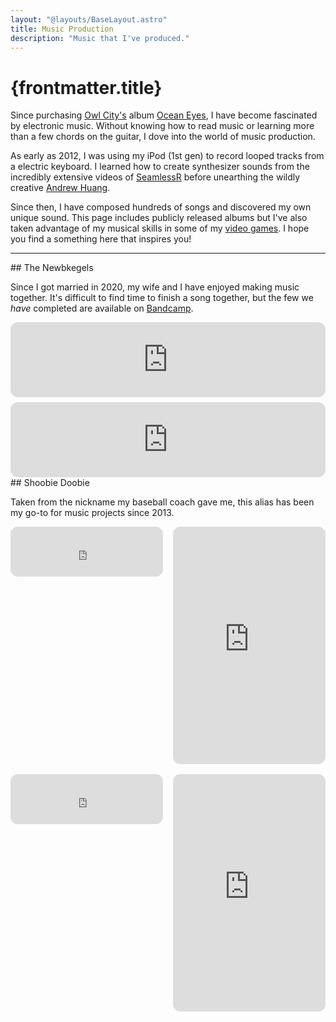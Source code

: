 ```yaml
---
layout: "@layouts/BaseLayout.astro"
title: Music Production
description: "Music that I've produced."
---
```



# {frontmatter.title}

Since purchasing [Owl City's](https://en.wikipedia.org/wiki/Owl_City) album [Ocean Eyes](https://en.wikipedia.org/wiki/Ocean_Eyes_(album)), I have become fascinated by electronic music. Without knowing how to read music or learning more than a few chords on the guitar, I dove into the world of music production.

As early as 2012, I was using my iPod (1st gen) to record looped tracks from a electric keyboard. I learned how to create synthesizer sounds from the incredibly extensive videos of [SeamlessR](https://www.youtube.com/channel/UC2mgCVJWitRUTIpgd7pLung) before unearthing the wildly creative [Andrew Huang](https://www.youtube.com/channel/UCdcemy56JtVTrsFIOoqvV8g).

Since then, I have composed hundreds of songs and discovered my own unique sound. This page includes publicly released albums but I've also taken advantage of my musical skills in some of my [video games](/games). I hope you find a something here that inspires you!

---

<ProjectHeader>
	## The Newbkegels
  <Fragment slot="link">
    <a href="https://open.spotify.com/artist/4mzQ1hTJMFwUmPAFJdgUXk?si=GAEzIycrSi651qTNHhHSIA" target="_blank" title="Listen on Spotify">
      <IconExternalLink />
    </a>
  </Fragment>
</ProjectHeader>

Since I got married in 2020, my wife and I have enjoyed making music together. It's difficult to find time to finish a song together, but the few we _have_ completed are available on [Bandcamp](https://thenewbkegels.bandcamp.com/).

<iframe style="border-radius: 12px; border: 0; width: 100%; height: 120px; margin-bottom: .5rem;" src="https://bandcamp.com/EmbeddedPlayer/track=1479949913/size=large/bgcol=ffffff/linkcol=0687f5/tracklist=false/artwork=small/transparent=true/" seamless><a href="https://thenewbkegels.bandcamp.com/track/thank-you-corona">Thank You Corona by Kaylie Houghton, The Newbkegels</a></iframe>
<iframe style="border-radius: 12px; border: 0; width: 100%; height: 120px;" src="https://bandcamp.com/EmbeddedPlayer/track=1706869695/size=large/bgcol=ffffff/linkcol=0687f5/tracklist=false/artwork=small/transparent=true/" seamless><a href="https://thenewbkegels.bandcamp.com/track/come-thou-fount">Come Thou Fount by The Newbkegels</a></iframe>

<ProjectHeader>
	## Shoobie Doobie
  <Fragment slot="link">
    <a href="https://open.spotify.com/artist/6YrSdl1dy1dDxZETIxW7n5?si=vTG79pEIS9Gms3gbBvjcsg" target="_blank" title="Listen on Spotify">
      <IconExternalLink />
    </a>
  </Fragment>
</ProjectHeader>

Taken from the nickname my baseball coach gave me, this alias has been my go-to for music projects since 2013.

<div class="collapse-when-small" style="display:grid;grid-template-columns:repeat(2,1fr);gap:1rem">
  <iframe style="border-radius:12px" src="https://open.spotify.com/embed/album/2Idtq0IC7n3Me1Ke1g9iUs?utm_source=generator" width="100%" height="80" frameBorder="0" allowfullscreen="" allow="autoplay; clipboard-write; encrypted-media; fullscreen; picture-in-picture" loading="lazy" class='hide-md'></iframe>
  <iframe style="border-radius:12px" src="https://open.spotify.com/embed/album/2Idtq0IC7n3Me1Ke1g9iUs?utm_source=generator" width="100%" height="380" frameBorder="0" allowfullscreen="" allow="autoplay; clipboard-write; encrypted-media; fullscreen; picture-in-picture" loading="lazy" class='show-md'></iframe>
  <iframe style="border-radius:12px" src="https://open.spotify.com/embed/album/1DJBLXcBQvQBDFJnOa8TJW?utm_source=generator" width="100%" height="80" frameBorder="0" allowfullscreen="" allow="autoplay; clipboard-write; encrypted-media; fullscreen; picture-in-picture" loading="lazy" class='hide-md'></iframe>
  <iframe style="border-radius:12px" src="https://open.spotify.com/embed/album/1DJBLXcBQvQBDFJnOa8TJW?utm_source=generator" width="100%" height="380" frameBorder="0" allowfullscreen="" allow="autoplay; clipboard-write; encrypted-media; fullscreen; picture-in-picture" loading="lazy" class='show-md'></iframe>
</div>